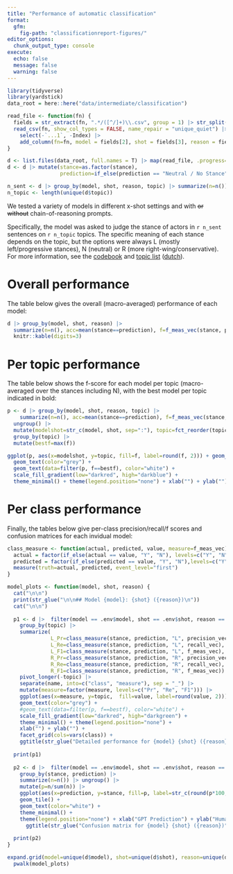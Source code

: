 ```yaml
---
title: "Performance of automatic classification"
format: 
  gfm:
    fig-path: "classificationreport-figures/"
editor_options: 
  chunk_output_type: console
execute:
  echo: false
  message: false
  warning: false  
---
```


```r
library(tidyverse)
library(yardstick)
data_root = here::here("data/intermediate/classification")

read_file <- function(fn) {
  fields = str_extract(fn, ".*/([^/]+)\\.csv", group = 1) |> str_split("_") |> first()
  read_csv(fn, show_col_types = FALSE, name_repair = "unique_quiet") |> 
    select(-`...1`, -Index) |> 
    add_column(fn=fn, model = fields[2], shot = fields[3], reason = fields[4], .before=1)
}

d <- list.files(data_root, full.names = T) |> map(read_file, .progress=T) |> list_rbind()
d <- d |> mutate(stance=as.factor(stance), 
                 prediction=if_else(prediction == "Neutral / No Stance", "N", prediction) |> as.factor())

n_sent <- d |> group_by(model, shot, reason, topic) |> summarize(n=n()) |> pull(n) |> mean()
n_topic <- length(unique(d$topic))
```


We tested a variety of models in different x-shot settings and with ~~or without~~ chain-of-reasoning prompts. 

Specifically, the model was asked to judge the stance of actors in `r n_sent` sentences on `r n_topic` topics.
The specific meaning of each stance depends on the topic, but the options were always L (mostly left/progressive stances), N (neutral) or R (more right-wing/conservative). For more information, see the [codebook](../codebook/codebook.md) and [topic list](../codebook/topics-en.md) ([dutch](../codebook/topics-nl.md)). 

# Overall performance

The table below gives the overall (macro-averaged) performance of each model:

```r
d |> group_by(model, shot, reason) |> 
  summarize(n=n(), acc=mean(stance==prediction), f=f_meas_vec(stance, prediction)) |>
  knitr::kable(digits=3)


```

# Per topic performance

The table below shows the f-score for each model per topic (macro-averaged over the stances including N),
with the best model per topic indicated in bold:

```r
p <- d |> group_by(model, shot, reason, topic) |> 
    summarize(n=n(), acc=mean(stance==prediction), f=f_meas_vec(stance, prediction)) |>
  ungroup() |>
  mutate(modelshot=str_c(model, shot, sep=":"), topic=fct_reorder(topic, f, .fun=mean)) |>
  group_by(topic) |>
  mutate(bestf=max(f)) 

ggplot(p, aes(x=modelshot, y=topic, fill=f, label=round(f, 2))) + geom_tile() + 
  geom_text(color="grey") +
  geom_text(data=filter(p, f==bestf), color="white") + 
  scale_fill_gradient(low="darkred", high="darkblue") + 
  theme_minimal() + theme(legend.position="none") + xlab("") + ylab("")
```

# Per class performance

Finally, the tables below give per-class precision/recall/f scores and confusion matrices for each invidual model:

```r

class_measure <- function(actual, predicted, value, measure=f_meas_vec) {
  actual = factor(if_else(actual == value, "Y", "N"), levels=c("Y", "N"))
  predicted = factor(if_else(predicted == value, "Y", "N"),levels=c("Y", "N")) 
  measure(truth=actual, predicted, event_level="first")
}

model_plots <- function(model, shot, reason) {
  cat("\n\n")
  print(str_glue("\n\n## Model {model}: {shot} ({reason})\n"))
  cat("\n\n")
  
  p1 <- d |>  filter(model == .env$model, shot == .env$shot, reason == .env$reason) |>
    group_by(topic) |> 
    summarize( 
              L_Pr=class_measure(stance, prediction, "L", precision_vec),
              L_Re=class_measure(stance, prediction, "L", recall_vec),
              L_F1=class_measure(stance, prediction, "L", f_meas_vec),
              R_Pr=class_measure(stance, prediction, "R", precision_vec),
              R_Re=class_measure(stance, prediction, "R", recall_vec),
              R_F1=class_measure(stance, prediction, "R", f_meas_vec))  |>
    pivot_longer(-topic) |>
    separate(name, into=c("class", "measure"), sep = "_") |>
    mutate(measure=factor(measure, levels=c("Pr", "Re", "F1"))) |>
    ggplot(aes(x=measure, y=topic,  fill=value, label=round(value, 2))) + geom_tile() + 
    geom_text(color="grey") +
    #geom_text(data=filter(p, f==bestf), color="white") + 
    scale_fill_gradient(low="darkred", high="darkgreen") + 
    theme_minimal() + theme(legend.position="none") + 
    xlab("") + ylab("") + 
    facet_grid(cols=vars(class)) + 
    ggtitle(str_glue("Detailed performance for {model} {shot} ({reason})")) 
  
  print(p1)
  
  p2 <- d |>  filter(model == .env$model, shot == .env$shot, reason == .env$reason)  |>
    group_by(stance, prediction) |> 
    summarize(n=n()) |> ungroup() |>
    mutate(p=n/sum(n)) |>
    ggplot(aes(x=prediction, y=stance, fill=p, label=str_c(round(p*100, 1), "%"))) + 
    geom_tile() + 
    geom_text(color="white") +
    theme_minimal() +
    theme(legend.position="none") + xlab("GPT Prediction") + ylab("Human judgment") +
      ggtitle(str_glue("Confusion matrix for {model} {shot} ({reason})")) 
  
  print(p2) 
}

expand.grid(model=unique(d$model), shot=unique(d$shot), reason=unique(d$reason)) |>
  pwalk(model_plots)
```

